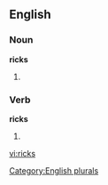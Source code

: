 
==English==

===Noun===
'''ricks'''

# {{plural of |[[rick]]}}

===Verb===
'''ricks'''

# {{third-person singular of|[[rick]]}}

[[Category:English plurals]]

[[vi:ricks]]